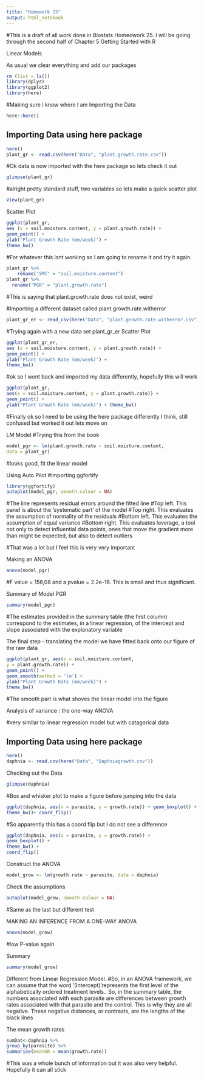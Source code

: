 ```yaml
---
title: "Homework 25"
output: html_notebook
---
```




#This is a draft of all work done in Biostats Homeowork 25. I will be going through the second half of Chapter 5 Getting Started with R

Linear Models

As usual we clear everything and add our packages
```r
rm (list = ls())
library(dplyr)
library(ggplot2)
library(here)
```

#Making sure I know where I am
Importing the Data
```r
here::here()
```

## Importing Data using here package
```r
here()
plant_gr <- read.csv(here("Data", "plant.growth.rate.csv"))
```


#Ok data is now imported with the here package so lets check it out

```r
glimpse(plant_gr)
```
#alright pretty standard stuff, two variables so lets make a quick scatter plot

```r
View(plant_gr)
```


Scatter Plot
```r
ggplot(plant_gr,
aes (x = soil.moisture.content, y = plant.growth.rate)) +
geom_point() +
ylab("Plant Growth Rate (mm/week)") +
theme_bw()
```
#For whatever this isnt working so I am going to rename it and try it again.

```r
plant_gr %>% 
    rename("SMC" = "soil.moisture.content")
plant_gr %>%
  rename("PGR" = "plant.growth.rate")
```
#This is saying that plant.growth.rate does not exist, weird

#Importing a different dataset called plant.growth.rate.witherror
```r
plant_gr_er <- read_csv(here("Data", "plant.growth.rate.witherror.csv"))
```

#Trying again with a new data set plant_gr_er
Scatter Plot
```r
ggplot(plant_gr_er,
aes (x = soil.moisture.content, y = plant.growth.rate)) +
geom_point() +
ylab("Plant Growth Rate (mm/week)") +
theme_bw()
```

#ok so I went back and imported my data differently, hopefully this will work
```r
ggplot(plant_gr,
aes(x = soil.moisture.content, y = plant.growth.rate)) +
geom_point() +
ylab("Plant Growth Rate (mm/week)") + theme_bw()
```
#Finally ok so I need to be using the here package differently I think, still confused but worked it out lets move on 

LM Model
#Trying this from the book 
```r
model_pgr <- lm(plant.growth.rate ~ soil.moisture.content,
data = plant_gr)
```
#looks good, fit the linear model 


Using Auto Pilot 
#importing ggfortify 
```r
library(ggfortify)
autoplot(model_pgr, smooth.colour = NA)
```
#The line represents residual errors around the fitted line
#Top left. This panel is about the ‘systematic part’ of the model
#Top right. This evaluates the assumption of normality of the residuals
#Bottom left. This evaluates the assumption of equal variance
#Bottom right. This evaluates leverage, a tool not only to detect influential data points, ones that move the gradient more than might be expected, but also to detect outliers

#That was a lot but I feel this is very very important 


Making an ANOVA

```r
anova(model_pgr)
```
#F value = 156,08 and a pvalue = 2.2e-16. This is small and thus significant.

Summary of Model PGR
```r
summary(model_pgr)
```
#The estimates provided in the summary table (the first column) correspond to the estimates, in a linear regression, of the intercept and slope associated with the explanatory variable


The final step - translating the model we have fitted back onto our figure of the raw data

```r
ggplot(plant_gr, aes(x = soil.moisture.content,
y = plant.growth.rate)) +
geom_point() +
geom_smooth(method = 'lm') +
ylab("Plant Growth Rate (mm/week)") +
theme_bw()
```
#The smooth part is what shoves the linear model into the figure

Analysis of variance : the one-way ANOVA

#very similar to linear regression model but with catagorical data

## Importing Data using here package
```r
here()
daphnia <- read.csv(here("Data", "Daphniagrowth.csv"))
```

Checking out the Data
```r
glimpse(daphnia)
```

#Box and whisker plot to make a figure before jumping into the data
```r
ggplot(daphnia, aes(x = parasite, y = growth.rate)) + geom_boxplot() +
theme_bw()+ coord_flip()
```

#So apparently this has a coord flip but I do not see a difference 
```r
ggplot(daphnia, aes(x = parasite, y = growth.rate)) +
geom_boxplot() +
theme_bw() +
coord_flip()
```

Construct the ANOVA

```r
model_grow <- lm(growth.rate ~ parasite, data = daphnia)
```

Check the assumptions 

```r
autoplot(model_grow, smooth.colour = NA)
```
#Same as the last but different test

MAKING AN INFERENCE FROM A ONE-WAY ANOVA

```r
anova(model_grow)
```
#low P-value again 

Summary
```r
summary(model_grow)
```
Different from Linear Regression Model. 
#So, in an ANOVA framework, we can assume that the word ‘(Intercept)’represents the first level of the alphabetically ordered treatment levels.. So, in the summary table, the numbers associated with each parasite are differences between growth rates associated with that parasite and the control. This is why they are all negative. These negative distances, or contrasts, are the lengths of the black lines 


The mean growth rates
```r
sumDat<-daphnia %>%
group_by(parasite) %>%
summarise(meanGR = mean(growth.rate))
```

#This was a whole bunch of information but it was also very helpful. Hopefully it can all stick 
